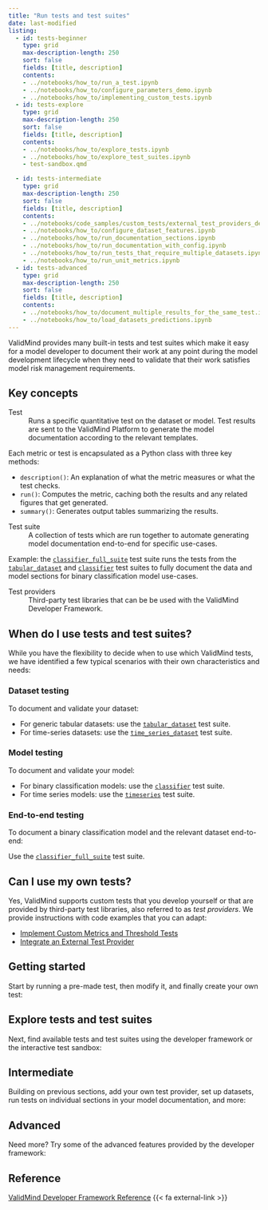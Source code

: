 ```yaml
---
title: "Run tests and test suites"
date: last-modified
listing:
  - id: tests-beginner
    type: grid
    max-description-length: 250
    sort: false
    fields: [title, description]
    contents: 
    - ../notebooks/how_to/run_a_test.ipynb
    - ../notebooks/how_to/configure_parameters_demo.ipynb
    - ../notebooks/how_to/implementing_custom_tests.ipynb
  - id: tests-explore
    type: grid
    max-description-length: 250
    sort: false
    fields: [title, description]
    contents:
    - ../notebooks/how_to/explore_tests.ipynb
    - ../notebooks/how_to/explore_test_suites.ipynb
    - test-sandbox.qmd

  - id: tests-intermediate
    type: grid
    max-description-length: 250
    sort: false
    fields: [title, description]
    contents: 
    - ../notebooks/code_samples/custom_tests/external_test_providers_demo.ipynb
    - ../notebooks/how_to/configure_dataset_features.ipynb
    - ../notebooks/how_to/run_documentation_sections.ipynb
    - ../notebooks/how_to/run_documentation_with_config.ipynb
    - ../notebooks/how_to/run_tests_that_require_multiple_datasets.ipynb
    - ../notebooks/how_to/run_unit_metrics.ipynb
  - id: tests-advanced
    type: grid
    max-description-length: 250
    sort: false
    fields: [title, description]
    contents: 
    - ../notebooks/how_to/document_multiple_results_for_the_same_test.ipynb
    - ../notebooks/how_to/load_datasets_predictions.ipynb
---
```


ValidMind provides many built-in tests and test suites which make it easy for a model developer to document their work at any point during the model development lifecycle when they need to validate that their work satisfies model risk management requirements. 

## Key concepts

Test
: Runs a specific quantitative test on the dataset or model. Test results are sent to the ValidMind Platform to generate the model documentation according to the relevant templates. 

Each metric or test is encapsulated as a Python class with three key methods:

- `description()`: An explanation of what the metric measures or what the test checks.
- `run()`: Computes the metric, caching both the results and any related figures that get generated.
- `summary()`: Generates output tables summarizing the results.

<!---
```python
class ExampleMetric(Metric):

        name = "mean_of_values"

        # Markdown-compatible description of the metric
        def description(self):

        # Compute the metric and cache its results and figures
        def run (self):

        # Code to build a list of ResultSummaries that form the results tables
        def summary (self, metric_values)
```
--->

Test suite
: A collection of tests which are run together to automate generating model documentation end-to-end for specific use-cases. 

   Example: the [`classifier_full_suite`](../validmind/validmind/test_suites/classifier.html#ClassifierFullSuite) test suite runs the tests from the [`tabular_dataset`](../validmind/validmind/test_suites/tabular_datasets.html) and [`classifier`](../validmind/validmind/test_suites/classifier.html) test suites to fully document the data and model sections for binary classification model use-cases. 

Test providers
: Third-party test libraries that can be be used with the ValidMind Developer Framework.

## When do I use tests and test suites?

While you have the flexibility to decide when to use which ValidMind tests, we have identified a few typical scenarios with their own characteristics and needs:

::: {.grid}
::: {.g-col-4}
### Dataset testing

To document and validate your dataset:

- For generic tabular datasets: use the [`tabular_dataset`](../validmind/validmind/test_suites/tabular_datasets.html) test suite.
- For time-series datasets: use the [`time_series_dataset`](../validmind/validmind/test_suites/time_series.html#TimeSeriesDataset) test suite.
:::

::: {.g-col-4}
### Model testing

To document and validate your model:

- For binary classification models: use the [`classifier`](../validmind/validmind/test_suites/classifier.html) test suite.
- For time series models: use the [`timeseries`](../validmind/validmind/test_suites/time_series.html) test suite.
:::

::: {.g-col-4}
### End-to-end testing

To document a binary classification model and the relevant dataset end-to-end: 

Use the [`classifier_full_suite`](../validmind/validmind/test_suites/classifier.html#ClassifierFullSuite) test suite.
:::

:::

## Can I use my own tests?

Yes, ValidMind supports custom tests that you develop yourself or that are provided by third-party test libraries, also referred to as _test providers_. We provide instructions with code examples that you can adapt:

- [Implement Custom Metrics and Threshold Tests](../notebooks/how_to/implementing_custom_tests.ipynb)
- [Integrate an External Test Provider](../notebooks/code_samples/custom_tests/external_test_providers_demo.ipynb)

## Getting started

Start by running a pre-made test, then modify it, and finally create your own test:

:::{#tests-beginner}
:::

## Explore tests and test suites

Next, find available tests and test suites using the developer framework or the interactive test sandbox:

:::{#tests-explore}
:::

## Intermediate

Building on previous sections, add your own test provider, set up datasets, run tests on individual sections in your model documentation, and more:

:::{#tests-intermediate}
:::

## Advanced

Need more? Try some of the advanced features provided by the developer framework: 

:::{#tests-advanced}
:::

## Reference

<a href="../validmind/validmind.html" target="_blank">ValidMind Developer Framework Reference</a> {{< fa external-link >}}

